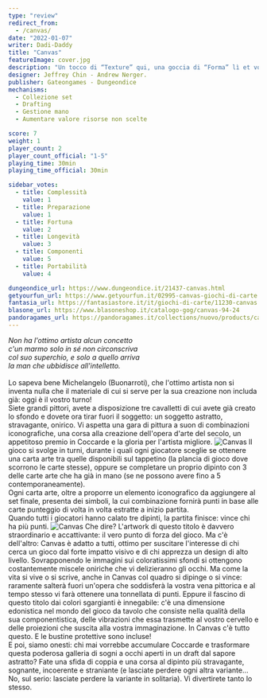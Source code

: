 ```yaml
---
type: "review"
redirect_from:
  - /canvas/
date: "2022-01-07"
writer: Dadi-Daddy
title: "Canvas"
featureImage: cover.jpg
description: "Un tocco di “Texture” qui, una goccia di “Forma” lì et voilà: Coccarde a me!"
designer: Jeffrey Chin - Andrew Nerger.
publisher: Gateongames - Dungeondice
mechanisms:
  - Collezione set
  - Drafting
  - Gestione mano
  - Aumentare valore risorse non scelte

score: 7
weight: 1
player_count: 2
player_count_official: "1-5"
playing_time: 30min
playing_time_official: 30min

sidebar_votes:
  - title: Complessità
    value: 1
  - title: Preparazione
    value: 1
  - title: Fortuna
    value: 2
  - title: Longevità
    value: 3
  - title: Componenti
    value: 5
  - title: Portabilità
    value: 4

dungeondice_url: https://www.dungeondice.it/21437-canvas.html
getyourfun_url: https://www.getyourfun.it/02995-canvas-giochi-di-carte.html
fantasia_url: https://fantasiastore.it/it/giochi-di-carte/11230-canvas.html
blasone_url: https://www.blasoneshop.it/catalogo-gog/canvas-94-24
pandoragames_url: https://pandoragames.it/collections/nuovo/products/canvas
---
```


<Setting>
  <em>
    Non ha l'ottimo artista alcun concetto <br />
    c'un marmo solo in sé non circonscriva <br />
    col suo superchio, e solo a quello arriva <br />
    la man che ubbidisce all'intelletto.
  </em>
  <br />
  <br />
  Lo sapeva bene Michelangelo (Buonarroti), che l'ottimo artista non si inventa nulla
  che il materiale di cui si serve per la sua creazione non includa già: oggi è il
  vostro turno!
  <br />
  Siete grandi pittori, avete a disposizione tre cavalletti di cui avete già creato
  lo sfondo e dovete ora tirar fuori il soggetto: un soggetto astratto, stravagante,
  onirico. Vi aspetta una gara di pittura a suon di combinazioni iconografiche, una
  corsa alla creazione dell'opera d'arte del secolo, un appetitoso premio in Coccarde
  e la gloria per l'artista migliore.
</Setting>

<img src="./game1.jpg" alt="Canvas" />

<Rules>
  Il gioco si svolge in turni, durante i quali ogni giocatore sceglie se
  ottenere una carta arte tra quelle disponibili sul tappetino (la plancia di
  gioco dove scorrono le carte stesse), oppure se completare un proprio dipinto
  con 3 delle carte arte che ha già in mano (se ne possono avere fino a 5
  contemporaneamente).
  <br />
  Ogni carta arte, oltre a proporre un elemento iconografico da aggiungere al
  set finale, presenta dei simboli, la cui combinazione fornirà punti in base
  alle carte punteggio di volta in volta estratte a inizio partita.
  <br />
  Quando tutti i giocatori hanno calato tre dipinti, la partita finisce: vince
  chi ha più punti.
</Rules>

<img src="./game2.jpg" alt="Canvas" />

<Feedback>
  Che dire? L'artwork di questo titolo è davvero straordinario e accattivante:
  il vero punto di forza del gioco. Ma c'è dell'altro: Canvas è adatto a tutti,
  ottimo per suscitare l'interesse di chi cerca un gioco dal forte impatto
  visivo e di chi apprezza un design di alto livello. Sovrapponendo le immagini
  sui coloratissimi sfondi si ottengono costantemente miscele oniriche che vi
  delizieranno gli occhi. Ma come la vita si vive o si scrive, anche in Canvas
  col quadro si dipinge o si vince: raramente salterà fuori un'opera che
  soddisferà la vostra vena pittorica e al tempo stesso vi farà ottenere una
  tonnellata di punti. Eppure il fascino di questo titolo dai colori sgargianti
  è innegabile: c'è una dimensione edonistica nel mondo del gioco da tavolo che
  consiste nella qualità della sua componentistica, delle vibrazioni che essa
  trasmette al vostro cervello e delle proiezioni che suscita alla vostra
  immaginazione. In Canvas c'è tutto questo. E le bustine protettive sono
  incluse!
  <br />E poi, siamo onesti: chi mai vorrebbe accumulare Coccarde e trasformare questa
  poderosa galleria di sogni a occhi aperti in un draft dal sapore astratto? Fate
  una sfida di coppia e una corsa al dipinto più stravagante, sognante, incoerente
  e straniante (e lasciate perdere ogni altra variante… No, sul serio: lasciate perdere
  la variante in solitaria). Vi divertirete tanto lo stesso.
</Feedback>

<Instagram id="CYbJ1PvlOAv" />

